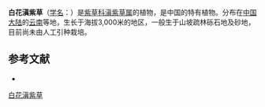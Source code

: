 {{Speciesbox
| name = 白花滇紫草
| status = 
| status_system = 
| image =
| genus = Onosma
| species = album
| authority = W. W. Smith et J. F. Jeffrey
}}

'''白花滇紫草'''（[[学名|学名]]：{{lang|la|''Onosma album''}}）是[[紫草科|紫草科]][[滇紫草属|滇紫草属]]的植物，是中国的特有植物。分布在[[中国大陆|中国大陆]]的[[云南|云南]]等地，生长于海拔3,000米的地区，一般生于山坡疏林砾石地及砂地，目前尚未由人工引种栽培。

== 参考文献 ==
<div class="references-small">
* {{cite web| url =http://www.bioinfo.cn/db05/KmzwSpecies.php?action=view&id=2236| title =白花滇紫草| work =《中国高等植物数据库全库》| publisher =中国科学院微生物研究所| author =昆明植物研究所| accessdate =2009-02-23| deadurl =yes| archiveurl =https://web.archive.org/web/20160305042858/http://www.bioinfo.cn/db05/KmzwSpecies.php?action=view&id=2236| archivedate =2016-03-05}}
</div>
{{Taxonbar|from=Q15225912}}

[[Category:滇紫草属|白花滇紫草]]


{{植物小作品}}